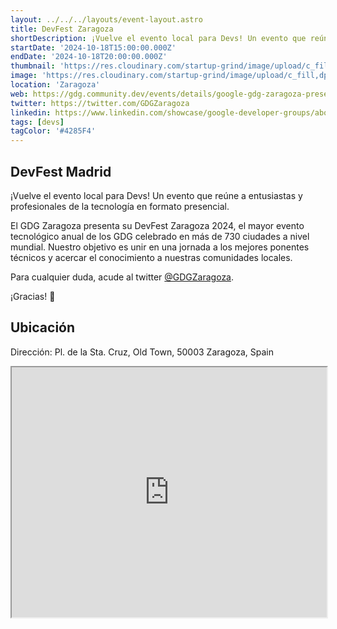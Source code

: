 ```yaml
---
layout: ../../../layouts/event-layout.astro
title: DevFest Zaragoza
shortDescription: ¡Vuelve el evento local para Devs! Un evento que reúne a entusiastas y profesionales de la tecnología en formato presencial.
startDate: '2024-10-18T15:00:00.000Z'
endDate: '2024-10-18T20:00:00.000Z'
thumbnail: 'https://res.cloudinary.com/startup-grind/image/upload/c_fill,dpr_2.0,f_auto,g_center,h_1080,q_100,w_1080/v1/gcs/platform-data-goog/events/MiniLogo_NBVQb71.png'
image: 'https://res.cloudinary.com/startup-grind/image/upload/c_fill,dpr_2.0,f_auto,g_center,h_1080,q_100,w_1080/v1/gcs/platform-data-goog/events/MiniLogo_NBVQb71.png'
location: 'Zaragoza'
web: https://gdg.community.dev/events/details/google-gdg-zaragoza-presents-devfest-zaragoza-2024/
twitter: https://twitter.com/GDGZaragoza
linkedin: https://www.linkedin.com/showcase/google-developer-groups/about/
tags: [devs]
tagColor: '#4285F4'
---
```


## DevFest Madrid

¡Vuelve el evento local para Devs! Un evento que reúne a entusiastas y profesionales de la tecnología en formato presencial.

El GDG Zaragoza presenta su DevFest Zaragoza 2024, el mayor evento tecnológico anual de los GDG celebrado en más de 730 ciudades a nivel mundial. Nuestro objetivo es unir en una jornada a los mejores ponentes técnicos y acercar el conocimiento a nuestras comunidades locales.

Para cualquier duda, acude al twitter [@GDGZaragoza](https://twitter.com/GDGZaragoza).

¡Gracias! 🫶

## Ubicación

Dirección: Pl. de la Sta. Cruz, Old Town, 50003 Zaragoza, Spain

<iframe
  style="width: 100%; height: 400px;"
  height="400"
  allowfullscreen=""
  loading="lazy"
  referrerpolicy="no-referrer-when-downgrade"
  src="https://www.google.com/maps/embed?pb=!1m14!1m8!1m3!1d11924.281215846913!2d-0.878602!3d41.654223!3m2!1i1024!2i768!4f13.1!3m3!1m2!1s0xd5914edb996ceeb%3A0xc421d7b1adbbac05!2sPl.%20de%20la%20Sta.%20Cruz%2C%20Casco%20Antiguo%2C%2050003%20Zaragoza%2C%20Spain!5e0!3m2!1sen!2sus!4v1727503166590!5m2!1sen!2sus"
  aria-label="Pl. de la Sta. Cruz, Old Town, 50003 Zaragoza, Spain"
></iframe>
